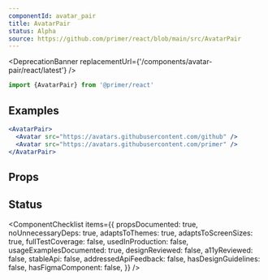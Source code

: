 ```yaml
---
componentId: avatar_pair
title: AvatarPair
status: Alpha
source: https://github.com/primer/react/blob/main/src/AvatarPair
---
```



<DeprecationBanner replacementUrl={'/components/avatar-pair/react/latest'} />

```js
import {AvatarPair} from '@primer/react'
```

## Examples

```jsx live
<AvatarPair>
  <Avatar src="https://avatars.githubusercontent.com/github" />
  <Avatar src="https://avatars.githubusercontent.com/primer" />
</AvatarPair>
```

## Props

<ComponentProps data={data} />

## Status

<ComponentChecklist
  items={{
    propsDocumented: true,
    noUnnecessaryDeps: true,
    adaptsToThemes: true,
    adaptsToScreenSizes: true,
    fullTestCoverage: false,
    usedInProduction: false,
    usageExamplesDocumented: true,
    designReviewed: false,
    a11yReviewed: false,
    stableApi: false,
    addressedApiFeedback: false,
    hasDesignGuidelines: false,
    hasFigmaComponent: false,
  }}
/>
